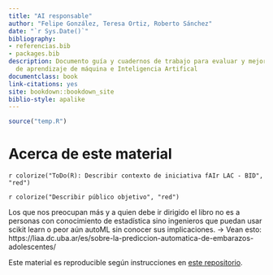 ```yaml
--- 
title: "AI responsable"
author: "Felipe González, Teresa Ortiz, Roberto Sánchez"
date: "`r Sys.Date()`"
bibliography:
- referencias.bib
- packages.bib
description: Documento guía y cuadernos de trabajo para evaluar y mejorar el uso responsable
  de aprendizaje de máquina e Inteligencia Artifical
documentclass: book
link-citations: yes
site: bookdown::bookdown_site
biblio-style: apalike
---
```



```r
source("temp.R")
```


# Acerca de este material

`r colorize("ToDo(R): Describir contexto de iniciativa fAIr LAC - BID", "red")`


`r colorize("Describir público objetivo", "red")`

Los que nos preocupan más y a quien debe ir dirigido el libro no es a personas con conocimiento de estadística sino ingenieros que puedan usar scikit learn o peor aún autoML sin conocer sus implicaciones.
-> Vean esto: https://liaa.dc.uba.ar/es/sobre-la-prediccion-automatica-de-embarazos-adolescentes/


Este material es reproducible según instrucciones en [este repositorio](https://github.com/felipegonzalez/ai-responsable).


